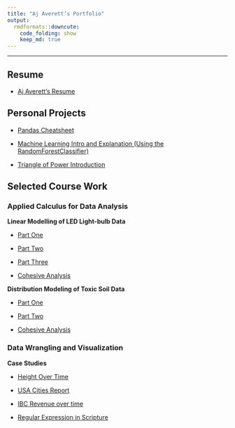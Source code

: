 ```yaml
---
title: "Aj Averett’s Portfolio"
output:
  rmdformats::downcute:
    code_folding: show
    keep_md: true
---
```


------------------------------------------------------------------------

## Resume

-   [Aj Averett's Resume](https://ajaverett.github.io/averett/resume/resume_real.pdf)

## Personal Projects

-   [Pandas Cheatsheet](https://ajaverett.github.io/Pandas_cheatsheet)

-   [Machine Learning Intro and Explanation (Using the RandomForestClassifier)](https://ajaverett.github.io/averett/fun/comma/comma.html)

-   [Triangle of Power Introduction](https://ajaverett.github.io/averett/fun/power/power.html)

## Selected Course Work

### Applied Calculus for Data Analysis

**Linear Modelling of LED Light-bulb Data**

-   [Part One](https://ajaverett.github.io/averett/math119/p2/p2t1.html)

-   [Part Two](https://ajaverett.github.io/averett/math119/p2/p2t2.html)

-   [Part Three](https://ajaverett.github.io/averett/math119/p2/p2t3.html)

-   [Cohesive Analysis](https://ajaverett.github.io/averett/math119/p2/project2.html)

**Distribution Modeling of Toxic Soil Data**

-   [Part One](https://ajaverett.github.io/averett/math119/p3/p3t1b.html)

-   [Part Two](https://ajaverett.github.io/averett/math119/p3/p3t2.html)

-   [Cohesive Analysis](https://ajaverett.github.io/averett/math119/p3/p3.html)

### Data Wrangling and Visualization

**Case Studies**

-   [Height Over Time](https://ajaverett.github.io/averett/ds350/CS3.html)

-   [USA Cities Report](https://ajaverett.github.io/averett/ds350/CS5.html)

-   [IBC Revenue over time](https://ajaverett.github.io/averett/ds350/CS6.html)

-   [Regular Expression in Scripture](https://ajaverett.github.io/averett/ds350/CS7.html)
